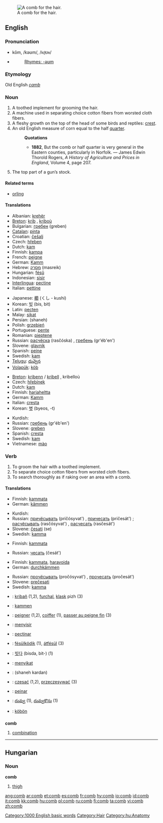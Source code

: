 {{see|ċomb}}
[[Image:Comb.png|thumb|right|A comb for the hair.]]
==English==

===Pronunciation===
*kōm, /kəʊm/, /<tt>k@Um</tt>/
*{{audio|en-us-comb.ogg|Audio (US)}}
*:[[Rhymes:English:-əʊm|Rhymes: -əʊm]]

===Etymology===
Old English ''[[camb]]''

===Noun===
{{en-noun}}

# A toothed implement for grooming the hair.
# A machine used in separating choice cotton fibers from worsted cloth fibers.
# A fleshy growth on the top of the head of some birds and reptiles: [[crest]].
# An old English measure of corn equal to the half [[quarter]].
#:'''Quotations'''
#:*'''1882''', But the comb or half quarter is very general in the Eastern counties, particularly in Norfolk. &mdash; James Edwin Thorold Rogers, ''A History of Agriculture and Prices in England'', Volume 4, page 207.
# The top part of a gun’s stock.

====Related terms====
* [[orling]]

====Translations====
{{trans-top|toothed implement for grooming the hair}}
*Albanian: [[krehër]] {{m}}
*[[Breton]]: [[krib]] {{f}}, [[kriboù]] {{p}}
*Bulgarian: [[гребен]] (greben) {{m}}
*[[Catalan]]: [[pinta]] {{f}}
*Croatian: [[češalj]] {{m}}
*Czech: [[hřeben]] {{m}}
*Dutch: [[kam]] {{m}}
*Finnish: [[kampa]]
*French: [[peigne]] {{m}}
*German: [[Kamm]] {{m}}
*Hebrew: [[מסרק]] (masreik) {{m}}
*Hungarian: [[fésű]]
*Indonesian: [[sisir]]
*[[Interlingua]]: [[pectine]]
*Italian: [[pettine]]
{{trans-mid}}
*Japanese: [[櫛]] (くし - kushi)
*Korean: [[빗]] (bis, bit)
*Latin: [[pecten]]
*Malay: [[sikat]]
*Persian: {{FAchar|[[شانه]]}} (shaneh)
*Polish: [[grzebień]] {{m}}
*Portuguese: [[pente]] {{m}}
*Romanian: [[pieptene]] {{m}}
*Russian: [[расчёска]] (rasčóska) {{f}}, [[гребень]] (gr'éb'en') {{m}}
*Slovene: [[glavnik]] {{m}}
*Spanish: [[peine]] {{m}}
*Swedish: [[kam]]
*[[Telugu]]: [[దువ్వెన]]
*[[Volapük]]: [[köb]]
{{trans-bottom}}

{{trans-top|fleshy growth on the top of the head of some birds and reptiles}}
*[[Breton]]: [[kribenn]] / [[kribell]] {{f}}, kribelloù {{p}}
*Czech: [[hřebínek]] {{m}}
*Dutch: [[kam]] {{m}}
*Finnish: [[harjaheltta]]
*German: [[Kamm]] {{m}}
*Italian: [[cresta]] {{f}}
*Korean: [[볏]] (byeos, -t)
{{trans-mid}}
*Kurdish: {{KUchar|[[پوپنه‌]]}} {{g|Kurdish}}
*Russian: [[гребень]] (gr'éb'en') {{m}}
*Slovene: [[greben]] {{m}}
*Spanish: [[cresta]] {{f}}
*Swedish: [[kam]] {{g|Swedish}}
*Vietnamese: [[mào]]
{{trans-bottom}}

===Verb===
{{en-verb}}

# To groom the hair with a toothed implement.
# To separate choice cotton fibers from worsted cloth fibers.
# To search thoroughly as if raking over an area with a comb.

====Translations====
{{trans-top|to groom the hair with a toothed implement}}
*Finnish: [[kammata]]
*German: [[kämmen]]
{{trans-mid}}
*Kurdish: {{KUchar|[[داهێنان]]}}
*Russian: [[причёсывать]] (pričósyvat') {{impf}}, [[причесать]] (pričesát') {{pf}}; [[расчёсывать]] (rasčósyvat') {{impf}}, [[расчесать]] (rasčesát') {{pf}}
*Slovene: [[česati]] (se)
*Swedish: [[kamma]]
{{trans-bottom}}

{{trans-top|to separate choice cotton fibers from worsted cloth fibers}}
*Finnish: [[kammata]]
{{trans-mid}}
*Russian: [[чесать]] (česát') {{impf}}
{{trans-bottom}}

{{trans-top|to search thoroughly as if raking over an area with a comb}}
*Finnish: [[kammata]], [[haravoida]]
*German: [[durchkämmen]]
{{trans-mid}}
*Russian: [[прочёсывать]] (pročósyvat') {{impf}}, [[прочесать]] (pročesát') {{pf}}
*Slovene: [[prečesati]]
*Swedish: [[kamma]]
{{trans-bottom}}

{{checktrans-top}}
*{{ttbc|Breton}}: [[kribañ]] (1,2), [[furchal]], [[klask]] pizh (3)
*{{ttbc|Dutch}}: [[kammen]]
*{{ttbc|French}}: [[peigner]] (1,2), [[coiffer]] (1), [[passer au peigne fin]] (3)
*{{ttbc|Indonesian}}: [[sisir|menyisir]]
*{{ttbc|Interlingua}}: [[pectinar]]
*{{ttbc|Hungarian}}: [[fésülködik]] (1), [[átfésül]] (3)
*{{ttbc|Korean}}: [[빗다]] (bisda, bit-) (1)
*{{ttbc|Malay}}: [[sikat|menyikat]]
*{{ttbc|Persian}}: {{FAchar|[[شانه کردن]]}} (shaneh kardan)
*{{ttbc|Polish}}: [[czesać]] (1,2), [[przeczesywać]] (3)
*{{ttbc|Spanish}}: [[peinar]]
*{{ttbc|Telugu}}: [[దువ్వు]] (1), [[దువ్వుకొను]] (1)
*{{ttbc|Volapük}}: [[köbön]]
{{checktrans-bottom}}

==={{abbreviation}}===
'''comb'''

# [[combination]]

[[Category:1000 English basic words]]
[[Category:Hair]]

----

==Hungarian==

===Noun===
'''comb'''

# [[thigh]]

[[Category:hu:Anatomy]]

[[ang:comb]]
[[ar:comb]]
[[et:comb]]
[[es:comb]]
[[fr:comb]]
[[hy:comb]]
[[io:comb]]
[[id:comb]]
[[it:comb]]
[[kk:comb]]
[[hu:comb]]
[[pl:comb]]
[[ru:comb]]
[[fi:comb]]
[[ta:comb]]
[[vi:comb]]
[[zh:comb]]